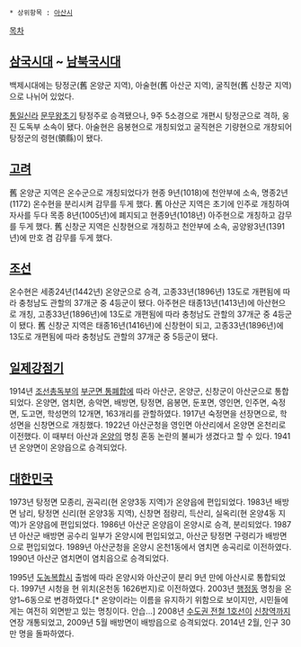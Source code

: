  * 상위항목 : [[아산시]]

[[목차]]
== [[삼국시대]] ~ [[남북국시대]] ==
백제시대에는 탕정군(舊 온양군 지역), 아술현(舊 아산군 지역), 굴직현(舊 신창군 지역)으로 나뉘어 있었다.

[[통일신라]] [[문무왕]]초기 탕정주로 승격됐으나, 9주 5소경으로 개편시 탕정군으로 격하, 웅진 도독부 소속이 됐다. 아술현은 음봉현으로 개칭되었고 굴직현은 기량현으로 개창되어 탕정군의 령현(領縣)이 됐다.

== [[고려]] ==
舊 온양군 지역은 온수군으로 개칭되었다가 현종 9년(1018)에 천안부에 소속, 명종2년(1172) 온수현을 분리시켜 감무를 두게 했다. 舊 아산군 지역은 초기에 인주로 개칭하여 자사를 두다 목종 8년(1005년)에 폐지되고 현종9년(1018년) 아주현으로 개칭하고 감무를 두게 했다. 舊 신창군 지역은 신창현으로 개칭하고 천안부에 소속, 공양왕3년(1391년)에 만호 겸 감무를 두게 했다.

== [[조선]] ==
온수현은 세종24년(1442년) 온양군으로 승격, 고종33년(1896년) 13도로 개편됨에 따라 충청남도 관할의 37개군 중 4등군이 됐다. 아주현은 태종13년(1413년)에 아산현으로 개칭, 고종33년(1896년)에 13도로 개편됨에 따라 충청남도 관할의 37개군 중 4등군이 됐다. 舊 신창군 지역은 태종16년(1416년)에 신창현이 되고, 고종33년(1896년)에 13도로 개편됨에 따라 충청남도 관할의 37개군 중 5등군이 됐다.

== [[일제강점기]] ==
1914년 [[조선총독부]]의 [[부군면 통폐합]]에 따라 아산군, 온양군, 신창군이 아산군으로 통합되었다. 온양면, 염치면, 송악면, 배방면, 탕정면, 음봉면, 둔포면, 영인면, 인주면, 숙정면, 도고면, 학성면의 12개면, 163개리를 관할하였다. 1917년 숙정면을 선장면으로, 학성면을 신창면으로 개칭했다. 1922년 아산군청을 영인면 아산리에서 온양면 온천리로 이전했다. 이 때부터 아산과 [[온양]]의 명칭 혼동 논란의 불씨가 생겼다고 할 수 있다. 1941년 온양면이 온양읍으로 승격되었다.

== [[대한민국]] ==
1973년 탕정면 모종리, 권곡리(현 온양3동 지역)가 온양읍에 편입되었다. 1983년 배방면 남리, 탕정면 신리(현 온양3동 지역), 신창면 점량리, 득산리, 실옥리(현 온양4동 지역)가 온양읍에 편입되었다. 1986년 아산군 온양읍이 온양시로 승격, 분리되었다. 1987년 아산군 배방면 공수리 일부가 온양시에 편입되었고, 아산군 탕정면 구령리가 배방면으로 편입되었다. 1989년 아산군청을 온양시 온천1동에서 염치면 송곡리로 이전하였다. 1990년 아산군 염치면이 염치읍으로 승격되었다.

1995년 [[도농복합시]] 출범에 따라 온양시와 아산군이 분리 9년 만에 아산시로 통합되었다. 1997년 시청을 현 위치(온천동 1626번지)로 이전하였다. 2003년 [[행정동]] 명칭을 온양1~6동으로 변경하였다.[* 온양이라는 이름을 유지하기 위함으로 보이지만, 시민들에게는 여전히 외면받고 있는 명칭이다. 안습...] 2008년 [[수도권 전철 1호선]]이 [[신창역(장항선)|신창역]]까지 연장 개통되었고, 2009년 5월 배방면이 배방읍으로 승격되었다. 2014년 2월, 인구 30만 명을 돌파하였다.
